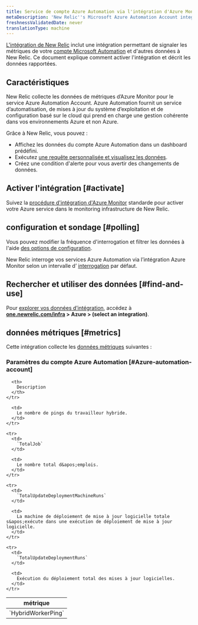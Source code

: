 ```yaml
---
title: Service de compte Azure Automation via l'intégration d'Azure Monitor
metaDescription: 'New Relic''s Microsoft Azure Automation Account integration: what data it reports and how to enable it.'
freshnessValidatedDate: never
translationType: machine
---
```


[L&apos;intégration de New Relic](/docs/infrastructure/introduction-infra-monitoring) inclut une intégration permettant de signaler les métriques de votre [compte Microsoft Automation](https://learn.microsoft.com/en-us/azure/automation/) et d&apos;autres données à New Relic. Ce document explique comment activer l&apos;intégration et décrit les données rapportées.

## Caractéristiques

New Relic collecte les données de métriques d’Azure Monitor pour le service Azure Automation Account. Azure Automation fournit un service d’automatisation, de mises à jour du système d’exploitation et de configuration basé sur le cloud qui prend en charge une gestion cohérente dans vos environnements Azure et non Azure.

Grâce à New Relic, vous pouvez :

* Affichez les données du compte Azure Automation dans un dashboard prédéfini.
* Exécutez [une requête personnalisée et visualisez les données](/docs/infrastructure/integrations-getting-started/getting-started/use-integration-data-new-relic-insights).
* Créez une condition d&apos;alerte pour vous avertir des changements de données.

## Activer l&apos;intégration [#activate]

Suivez la [procédure d&apos;intégration d'Azure Monitor](/docs/infrastructure/microsoft-azure-integrations/azure-integrations-list/azure-monitor) standarde pour activer votre Azure service dans le monitoring infrastructure de New Relic.

## configuration et sondage [#polling]

Vous pouvez modifier la fréquence d&apos;interrogation et filtrer les données à l&apos;aide [des options de configuration](/docs/infrastructure/microsoft-azure-integrations/azure-integrations-list/azure-monitor/#settings).

New Relic interroge vos services Azure Automation via l’intégration Azure Monitor selon un intervalle d’ [interrogation](/docs/infrastructure/microsoft-azure-integrations/azure-integrations-list/azure-monitor/#settings) par défaut.

## Rechercher et utiliser des données [#find-and-use]

Pour [explorer vos données d’intégration](/docs/infrastructure/integrations/find-use-infrastructure-integration-data), accédez à <DNT>**[one.newrelic.com/infra](https://one.newrelic.com/infra) &gt; Azure &gt; (select an integration)**</DNT>.

## données métriques [#metrics]

Cette intégration collecte les [données métriques](/docs/infrastructure/integrations-getting-started/getting-started/understand-integration-data-data-types#metric) suivantes :

### Paramètres du compte Azure Automation [#Azure-automation-account]

<table>
  <thead>
    <tr>
      <th style={{ width: "300px" }}>
        métrique
      </th>

      <th>
        Description
      </th>
    </tr>
  </thead>

  <tbody>
    <tr>
      <td>
        `HybridWorkerPing`
      </td>

      <td>
        Le nombre de pings du travailleur hybride.
      </td>
    </tr>

    <tr>
      <td>
        `TotalJob`
      </td>

      <td>
        Le nombre total d&apos;emplois.
      </td>
    </tr>

    <tr>
      <td>
        `TotalUpdateDeploymentMachineRuns`
      </td>

      <td>
        La machine de déploiement de mise à jour logicielle totale s&apos;exécute dans une exécution de déploiement de mise à jour logicielle.
      </td>
    </tr>

    <tr>
      <td>
        `TotalUpdateDeploymentRuns`
      </td>

      <td>
        Exécution du déploiement total des mises à jour logicielles.
      </td>
    </tr>
  </tbody>
</table>